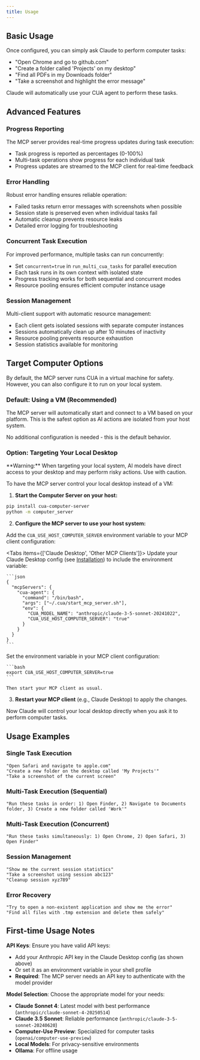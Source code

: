 ```yaml
---
title: Usage
---
```


## Basic Usage

Once configured, you can simply ask Claude to perform computer tasks:

- "Open Chrome and go to github.com"
- "Create a folder called 'Projects' on my desktop"
- "Find all PDFs in my Downloads folder"
- "Take a screenshot and highlight the error message"

Claude will automatically use your CUA agent to perform these tasks.

## Advanced Features

### Progress Reporting
The MCP server provides real-time progress updates during task execution:
- Task progress is reported as percentages (0-100%)
- Multi-task operations show progress for each individual task
- Progress updates are streamed to the MCP client for real-time feedback

### Error Handling
Robust error handling ensures reliable operation:
- Failed tasks return error messages with screenshots when possible
- Session state is preserved even when individual tasks fail
- Automatic cleanup prevents resource leaks
- Detailed error logging for troubleshooting

### Concurrent Task Execution
For improved performance, multiple tasks can run concurrently:
- Set `concurrent=true` in `run_multi_cua_tasks` for parallel execution
- Each task runs in its own context with isolated state
- Progress tracking works for both sequential and concurrent modes
- Resource pooling ensures efficient computer instance usage

### Session Management
Multi-client support with automatic resource management:
- Each client gets isolated sessions with separate computer instances
- Sessions automatically clean up after 10 minutes of inactivity
- Resource pooling prevents resource exhaustion
- Session statistics available for monitoring

## Target Computer Options

By default, the MCP server runs CUA in a virtual machine for safety. However, you can also configure it to run on your local system.

### Default: Using a VM (Recommended)

The MCP server will automatically start and connect to a VM based on your platform. This is the safest option as AI actions are isolated from your host system.

No additional configuration is needed - this is the default behavior.

### Option: Targeting Your Local Desktop

<Callout type="warn">
  **Warning:** When targeting your local system, AI models have direct access to your desktop and may perform risky actions. Use with caution.
</Callout>

To have the MCP server control your local desktop instead of a VM:

1. **Start the Computer Server on your host:**

```bash
pip install cua-computer-server
python -m computer_server
```

2. **Configure the MCP server to use your host system:**

Add the `CUA_USE_HOST_COMPUTER_SERVER` environment variable to your MCP client configuration:

<Tabs items={['Claude Desktop', 'Other MCP Clients']}>
  <Tab value="Claude Desktop">
    Update your Claude Desktop config (see [Installation](/docs/libraries/mcp-server/installation)) to include the environment variable:

    ```json
    {
      "mcpServers": {
        "cua-agent": {
          "command": "/bin/bash",
          "args": ["~/.cua/start_mcp_server.sh"],
          "env": {
            "CUA_MODEL_NAME": "anthropic/claude-3-5-sonnet-20241022",
            "CUA_USE_HOST_COMPUTER_SERVER": "true"
          }
        }
      }
    }
    ```
  </Tab>
  <Tab value="Other MCP Clients">
    Set the environment variable in your MCP client configuration:

    ```bash
    export CUA_USE_HOST_COMPUTER_SERVER=true
    ```

    Then start your MCP client as usual.
  </Tab>
</Tabs>

3. **Restart your MCP client** (e.g., Claude Desktop) to apply the changes.

Now Claude will control your local desktop directly when you ask it to perform computer tasks.

## Usage Examples

### Single Task Execution
```
"Open Safari and navigate to apple.com"
"Create a new folder on the desktop called 'My Projects'"
"Take a screenshot of the current screen"
```

### Multi-Task Execution (Sequential)
```
"Run these tasks in order: 1) Open Finder, 2) Navigate to Documents folder, 3) Create a new folder called 'Work'"
```

### Multi-Task Execution (Concurrent)
```
"Run these tasks simultaneously: 1) Open Chrome, 2) Open Safari, 3) Open Finder"
```

### Session Management
```
"Show me the current session statistics"
"Take a screenshot using session abc123"
"Cleanup session xyz789"
```

### Error Recovery
```
"Try to open a non-existent application and show me the error"
"Find all files with .tmp extension and delete them safely"
```

## First-time Usage Notes

**API Keys**: Ensure you have valid API keys:
   - Add your Anthropic API key in the Claude Desktop config (as shown above)
   - Or set it as an environment variable in your shell profile
   - **Required**: The MCP server needs an API key to authenticate with the model provider

**Model Selection**: Choose the appropriate model for your needs:
   - **Claude Sonnet 4**: Latest model with best performance (`anthropic/claude-sonnet-4-20250514`)
   - **Claude 3.5 Sonnet**: Reliable performance (`anthropic/claude-3-5-sonnet-20240620`)
   - **Computer-Use Preview**: Specialized for computer tasks (`openai/computer-use-preview`)
   - **Local Models**: For privacy-sensitive environments
   - **Ollama**: For offline usage
